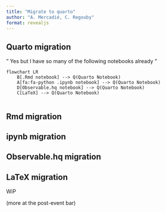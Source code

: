 ```yaml
---
title: "Migrate to quarto"
author: "A. Mercadié, C. Regouby"
format: revealjs
---
```


## Quarto migration

" Yes but I have so many of the following notebooks already "

```mermaid
flowchart LR
    B[.Rmd notebook] --> Q(Quarto Notebook)
    A[fa:fa-python .ipynb notebook] --> Q(Quarto Notebook)
    D[Observable.hq notebook] --> Q(Quarto Notebook)
    C[LaTeX] --> Q(Quarto Notebook)
    
```

## Rmd migration


## ipynb migration

## Observable.hq migration

## LaTeX migration

WiP

(more at the post-event bar)
